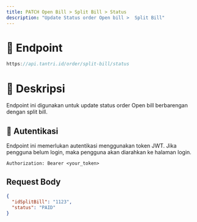 ```yaml
---
title: PATCH Open Bill > Split Bill > Status
description: "Update Status order Open bill >  Split Bill"
---
```


# 🔗 Endpoint

```ts
https://api.tantri.id/order/split-bill/status
```

# 📖 Deskripsi

Endpoint ini digunakan untuk update status order Open bill berbarengan dengan split bill.

## 🔑 Autentikasi

Endpoint ini memerlukan autentikasi menggunakan token JWT. Jika pengguna belum login, maka pengguna akan diarahkan ke halaman login.

```http
Authorization: Bearer <your_token>
```

## Request Body

```json
{
  "idSplitBill": "1123",
  "status": "PAID"
}
```
